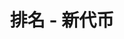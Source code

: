 ---
title: '排名 - 新代币'
openapi: '/cn/api-reference/openapi-cn.json POST /ranking/{chain}/newTokens'
---